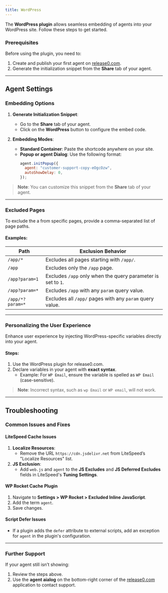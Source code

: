 ```yaml
---
title: WordPress
---
```


The **WordPress plugin** allows seamless embedding of agents into your WordPress site. Follow these steps to get started.

### Prerequisites

Before using the plugin, you need to:
1. Create and publish your first agent on [release0.com](https://release0.com).
2. Generate the initialization snippet from the **Share** tab of your agent.

---

## Agent Settings

### Embedding Options

1. **Generate Initialization Snippet**:  
   - Go to the **Share** tab of your agent.
   - Click on the **WordPress** button to configure the embed code.

2. **Embedding Modes**:
   - **Standard Container**: Paste the shortcode anywhere on your site.
   - **Popup or agent Dialog**: Use the following format:
     ```javascript
     agent.initPopup({
       agent: "customer-support-copy-eOgcOzw",
       autoShowDelay: 0,
     });
     ```

> **Note**: You can customize this snippet from the **Share** tab of your agent.

---

### Excluded Pages

To exclude the a from specific pages, provide a comma-separated list of page paths.

#### Examples:
| Path             | Exclusion Behavior                                                |
|------------------|-------------------------------------------------------------------|
| `/app/*`         | Excludes all pages starting with `/app/`.                         |
| `/app`           | Excludes only the `/app` page.                                   |
| `/app?param=1`   | Excludes `/app` only when the query parameter is set to `1`.      |
| `/app?param=*`   | Excludes `/app` with any `param` query value.                     |
| `/app/*?param=*` | Excludes all `/app/` pages with any `param` query value.          |

---

### Personalizing the User Experience

Enhance user experience by injecting WordPress-specific variables directly into your agent.  

#### Steps:
1. Use the WordPress plugin for release0.com.
2. Declare variables in your agent with **exact syntax**.  
   - Example: For `WP Email`, ensure the variable is spelled as `WP Email` (case-sensitive).

> **Note**: Incorrect syntax, such as `wp Email` or `WP email`, will not work.

---

## Troubleshooting

### Common Issues and Fixes

#### LiteSpeed Cache Issues
1. **Localize Resources**:
   - Remove the URL `https://cdn.jsdelivr.net` from LiteSpeed’s "Localize Resources" list.
2. **JS Exclusion**:
   - Add `web.js` and `agent` to the **JS Excludes** and **JS Deferred Excludes** fields in LiteSpeed's **Tuning Settings**.

#### WP Rocket Cache Plugin
1. Navigate to **Settings > WP Rocket > Excluded Inline JavaScript**.
2. Add the term `agent`.
3. Save changes.

#### Script Defer Issues
- If a plugin adds the `defer` attribute to external scripts, add an exception for `agent` in the plugin's configuration.

---

### Further Support

If your agent still isn’t showing:
1. Review the steps above.
2. Use the **agent aialog** on the bottom-right corner of the [release0.com](https://release0.com) application to contact support.
